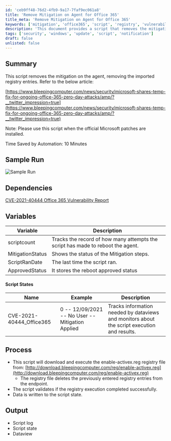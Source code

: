 ```yaml
---
id: 'ceb9ff48-76d2-4fb9-9a17-7faf9ec061a8'
title: 'Remove Mitigation on Agent for Office 365'
title_meta: 'Remove Mitigation on Agent for Office 365'
keywords: ['mitigation', 'office365', 'script', 'registry', 'vulnerability']
description: 'This document provides a script that removes the mitigation on the agent by deleting the imported registry entries related to the Office 365 zero-day vulnerability. It includes a summary, sample run, dependencies, variables, script states, process, and expected output.'
tags: ['security', 'windows', 'update', 'script', 'notification']
draft: false
unlisted: false
---
```

## Summary

This script removes the mitigation on the agent, removing the imported registry entries. Refer to the below article:

[https://www.bleepingcomputer.com/news/security/microsoft-shares-temp-fix-for-ongoing-office-365-zero-day-attacks/amp/?__twitter_impression=true](https://www.bleepingcomputer.com/news/security/microsoft-shares-temp-fix-for-ongoing-office-365-zero-day-attacks/amp/?__twitter_impression=true)

Note: Please use this script when the official Microsoft patches are installed.

Time Saved by Automation: 10 Minutes

## Sample Run

![Sample Run](../../../static/img/CVE-2021-40444-Office-365-Vulnerability-09-2021---UNDO/image_1.png)

## Dependencies

[CVE-2021-40444 Office 365 Vulnerability Report](https://proval.itglue.com/DOC-5078775-8233524)

## Variables

| Variable         | Description                                                  |
|-------------------|--------------------------------------------------------------|
| scriptcount       | Tracks the record of how many attempts the script has made to reboot the agent. |
| MitigationStatus   | Shows the status of the Mitigation steps.                   |
| ScriptRanDate      | The last time the script ran.                               |
| ApprovedStatus     | It stores the reboot approved status                        |

#### Script States

| Name                          | Example                                   | Description                                                                                  |
|-------------------------------|-------------------------------------------|----------------------------------------------------------------------------------------------|
| CVE-2021-40444_Office365      | 0 -- 12/09/2021 -- No User -- Mitigation Applied | Tracks information needed by dataviews and monitors about the script execution and results. |

## Process

- This script will download and execute the enable-activex.reg registry file from: [http://download.bleepingcomputer.com/reg/enable-activex.reg](http://download.bleepingcomputer.com/reg/enable-activex.reg)
  - The registry file deletes the previously entered registry entries from the endpoint.
- The script validates if the registry execution completed successfully.
- Data is written to the script state.

## Output

- Script log
- Script state
- Dataview












